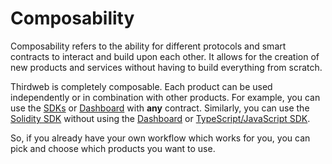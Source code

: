 # Composability

Composability refers to the ability for different protocols and smart contracts to interact and build upon each other.
It allows for the creation of new products and services without having to build everything from scratch.

Thirdweb is completely composable. Each product can be used independently or in combination with other products.
For example, you can use the [SDKs](/typescript/latest) or [Dashboard](https://thirdweb.com/dashboard) with **any** contract. Similarly, you can use the [Solidity SDK](/contracts/build)
without using the [Dashboard](https://thirdweb.com/dashboard) or [TypeScript/JavaScript SDK](/typescript/latest).

So, if you already have your own workflow which works for you, you can pick and choose which products you want to use.
